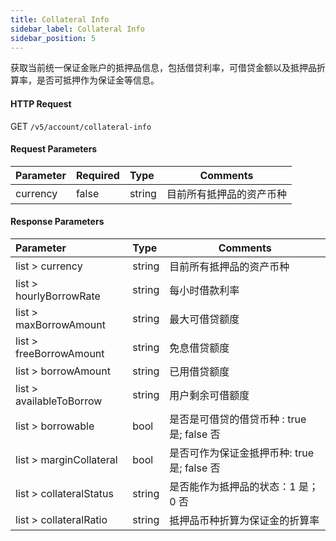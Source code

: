 ```yaml
---
title: Collateral Info
sidebar_label: Collateral Info
sidebar_position: 5
---
```

获取当前统一保证金账户的抵押品信息，包括借贷利率，可借贷金额以及抵押品折算率，是否可抵押作为保证金等信息。

#### HTTP Request
GET `/v5/account/collateral-info`

#### Request Parameters
| Parameter | Required | Type | Comments|
|:----- |:-------|:-----|------ |
|currency |false |string |目前所有抵押品的资产币种|

#### Response Parameters
| Parameter | Type | Comments|
|:----- |:-----|----- |
|list > currency |string |目前所有抵押品的资产币种|
|list > hourlyBorrowRate |string |每小时借款利率|
|list > maxBorrowAmount |string |最大可借贷额度|
|list > freeBorrowAmount |string |免息借贷额度
|list > borrowAmount |string |已用借贷额度
|list > availableToBorrow |string |用户剩余可借额度
|list > borrowable |bool |是否是可借贷的借贷币种 : true 是; false 否
|list > marginCollateral |bool |是否可作为保证金抵押币种: true 是; false 否
|list > collateralStatus |string |是否能作为抵押品的状态：1 是；0 否
|list > collateralRatio |string |抵押品币种折算为保证金的折算率

